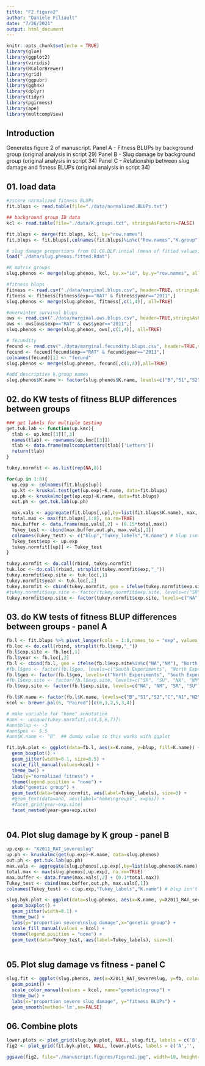```yaml
---
title: "F2.figure2"
author: "Daniele Filiault"
date: "7/26/2021"
output: html_document
---
```


```r
knitr::opts_chunk$set(echo = TRUE)
library(glue)
library(ggplot2)
library(viridis)
library(RColorBrewer)
library(grid)
library(ggpubr)
library(ggh4x)
library(dplyr)
library(tidyr)
library(pgirmess)
library(ape)
library(multcompView)
```

## Introduction

Generates figure 2 of manuscript.
Panel A - Fitness BLUPs by background group (original analysis in script 29)
Panel B - Slug damage by background group (original analysis in script 34)
Panel C - Relationship between slug damage and fitness BLUPs (original analysis in script 34)

## 01. load data

```r
#zscore normalized fitness BLUPs
fit.blups <- read.table(file="./data/normalized.BLUPs.txt")

## background group ID data
kcl <- read.table(file="./data/K.groups.txt", stringsAsFactors=FALSE)

fit.blups <- merge(fit.blups, kcl, by="row.names")
fit.blups <- fit.blups[,colnames(fit.blups)%in%c("Row.names","K.group")==FALSE]
```

```r
# slug damage proportions from 01.CG.DLF.intial (mean of fitted values, glm, binomial with log link fxn)
load("./data/slug.phenos.fitted.Rdat")

#K matrix groups
slug.phenos <- merge(slug.phenos, kcl, by.x="id", by.y="row.names", all=TRUE)

#fitness blups
fitness <- read.csv("./data/marginal.blups.csv", header=TRUE, stringsAsFactors=FALSE)
fitness <- fitness[fitness$exp=="RAT" & fitness$year=="2011",]
slug.phenos <- merge(slug.phenos, fitness[,c(1,4)], all=TRUE)

#overwinter survival blups
ows <- read.csv("./data/marginal.ows.blups.csv", header=TRUE,stringsAsFactors=FALSE)
ows <- ows[ows$exp=="RAT" & ows$year=="2011",]
slug.phenos <- merge(slug.phenos, ows[,c(1,4)], all=TRUE)

# fecundity
fecund <- read.csv("./data/marginal.fecundity.blups.csv", header=TRUE,stringsAsFactors=FALSE)
fecund <- fecund[fecund$exp=="RAT" & fecund$year=="2011",]
colnames(fecund)[1] <- "fecund"
slug.phenos <- merge(slug.phenos, fecund[,c(1,4)],all=TRUE)

#add descriptive k.group names
slug.phenos$K.name <- factor(slug.phenos$K.name, levels=c("B","S1","S2","C","N1","N2"))
```


## 02. do KW tests of fitness BLUP differences between groups
```r

### get labels for multiple testing
get.tuk.lab <- function(up.kmc){
  tlab <- up.kmc[[3]][,3]
  names(tlab) <- rownames(up.kmc[[3]])
  tlab <- data.frame(multcompLetters(tlab)['Letters'])
  return(tlab)
}

tukey.normfit <- as.list(rep(NA,8)) 

for(up in 1:8){
  up.exp <- colnames(fit.blups[up])
  up.kt <- kruskal.test(get(up.exp)~K.name, data=fit.blups)
  up.ph <- kruskalmc(get(up.exp)~K.name, data=fit.blups)
  out.ph <- get.tuk.lab(up.ph)

  max.vals <- aggregate(fit.blups[,up],by=list(fit.blups$K.name), max, na.rm=TRUE)
  total.max <- max(fit.blups[,1:8], na.rm=TRUE)
  max.buffer <- data.frame(max.vals[,2] + (0.15*total.max))
  Tukey_test <- cbind(max.buffer,out.ph, max.vals[,1])
  colnames(Tukey_test) <- c("blup","Tukey_labels","K.name") # blup isn't really a good description of what this variable is, but i need to keep the name consistant with the blup data so it can be coplotted in ggplot2
  Tukey_test$exp <- up.exp
  tukey.normfit[[up]] <- Tukey_test
}  

tukey.normfit <- do.call(rbind, tukey.normfit)
tuk.loc <- do.call(rbind, strsplit(tukey.normfit$exp,"_"))
tukey.normfit$exp.site <- tuk.loc[,1]
tukey.normfit$year <- tuk.loc[,2]
tukey.normfit <- cbind(tukey.normfit, geo = ifelse(tukey.normfit$exp.site%in%c("NA","NM"), "North Experiments","South Experiments"))
#tukey.normfit$exp.site <- factor(tukey.normfit$exp.site, levels=c("SR", "SU", "NA", "NM"))
tukey.normfit$exp.site <- factor(tukey.normfit$exp.site, levels=c("NA", "NM", "SR", "SU"))
```

## 03. do KW tests of fitness BLUP differences between groups - panel A

```r
fb.l <- fit.blups %>% pivot_longer(cols = 1:8,names_to = "exp", values_to = "blup") %>%as.data.frame()
fb.loc <- do.call(rbind, strsplit(fb.l$exp,"_"))
fb.l$exp.site <- fb.loc[,1]
fb.l$year <- fb.loc[,2]
fb.l <- cbind(fb.l, geo = ifelse(fb.l$exp.site%in%c("NA","NM"), "North Experiments","South Experiments"))
#fb.l$geo <- factor(fb.l$geo, levels=c("South Experiments", "North Experiments"))
fb.l$geo <- factor(fb.l$geo, levels=c("North Experiments", "South Experiments"))
#fb.l$exp.site <- factor(fb.l$exp.site, levels=c("SR", "SU", "NA", "NM"))
fb.l$exp.site <- factor(fb.l$exp.site, levels=c("NA", "NM", "SR", "SU"))

fb.l$K.name <- factor(fb.l$K.name, levels=c("B","S1","S2","C","N1","N2"))
kcol <- brewer.pal(6, "Paired")[c(6,1,2,5,3,4)]

# make variable for "home" annotation
#ann <- unique(tukey.normfit[,c(4,5,6,7)])
#ann$blup <- -3
#ann$pos <- 5.5
#ann$K.name <- "B"  ## dummy value so this works with ggplot

fit.byk.plot <- ggplot(data=fb.l, aes(x=K.name, y=blup, fill=K.name)) +
  geom_boxplot() +
  geom_jitter(width=0.1, size=0.5) +
  scale_fill_manual(values=kcol) +
  theme_bw() +
  labs(y="normalized fitness") +
  theme(legend.position = "none") +
  xlab("genetic group") +
  geom_text(data=tukey.normfit, aes(label=Tukey_labels), size=3) +
  #geom_text(data=ann, aes(label="home\ngroups", x=pos)) +
  #facet_grid(year~exp.site)
  facet_nested(year~geo+exp.site)
  
```


## 04. Plot slug damage by K group - panel B

```r
up.exp <- "X2011_RAT_severeslug"
up.ph <- kruskalmc(get(up.exp)~K.name, data=slug.phenos)
out.ph <- get.tuk.lab(up.ph)
max.vals <- aggregate(slug.phenos[,up.exp],by=list(slug.phenos$K.name), max, na.rm=TRUE)
total.max <- max(slug.phenos[,up.exp], na.rm=TRUE)
max.buffer <- data.frame(max.vals[,2] + (0.1*total.max))
Tukey_test <- cbind(max.buffer,out.ph, max.vals[,1])
colnames(Tukey_test) <- c(up.exp,"Tukey_labels","K.name") # blup isn't really a good description of what this variable is, but i need to keep the name consistant with the blup data so it can be coplotted in ggpl
```

```r

slug.byk.plot <- ggplot(data=slug.phenos, aes(x=K.name, y=X2011_RAT_severeslug,fill=K.name)) +
  geom_boxplot() +
  geom_jitter(width=0.1) +
  theme_bw() +
  labs(y="proportion severe\nslug damage",x="genetic group") +
  scale_fill_manual(values = kcol) +
  theme(legend.position = "none") +
  geom_text(data=Tukey_test, aes(label=Tukey_labels), size=3)
  
```

## 05. Plot slug damage vs fitness - panel C
``` r

slug.fit <- ggplot(slug.phenos, aes(x=X2011_RAT_severeslug, y=fb, colour=K.name)) + 
  geom_point() + 
  scale_color_manual(values = kcol, name="genetic\ngroup") +
  theme_bw() + 
  labs(x="proportion severe slug damage", y="fitness BLUPs") + 
  geom_smooth(method='lm',se=FALSE)

```

## 06. Combine plots
```r

lower.plots <- plot_grid(slug.byk.plot, NULL, slug.fit, labels = c('B','', 'C'), label_size = 12, ncol=3, rel_widths=c(0.44,0.02, 0.54))
fig2 <- plot_grid(fit.byk.plot, NULL, lower.plots, labels = c('A','', ''), label_size = 12, ncol = 1, rel_heights = c(0.64, 0.02,0.34))

ggsave(fig2, file="./manuscript.figures/Figure2.jpg", width=10, height=8)
```
